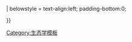 {{Infobox
| name = 保护现状
| bodystyle = width:20em;
| above = 《[[國際自然保護聯盟瀕危物種紅色名錄|IUCN 紅色名錄]]》物種瀕危等級
| subheader = <hr/>[[File:EX IUCN 3 1.svg|link=絕滅|alt=EX]][[File:EW IUCN 3 1.svg|link=野外绝灭|alt=EW]][[File:CR IUCN 3 1.svg|link=極危物種|alt=CR]][[File:EN IUCN 3 1.svg|link=瀕危物種|alt=EN]][[File:VU IUCN 3 1.svg|link=易危物種|alt=VU]][[File:NT IUCN 3 1.svg|link=近危物种|alt=NT]][[File:LC IUCN 3 1.svg|link=无危物种|alt=LC]]<hr/>
| subheaderstyle = padding-bottom:0.3em;
| headerstyle = background:#DA2A1C; color:#FFF; font-size:105%;
| labelstyle = font-size:105%; font-weight:normal;
| datastyle = font-size:105%;

| header1 = 灭绝
| label2 = {{unbulleted list |style=padding-bottom:0.5em;
            | [[绝灭|絕滅（EX）]]
            | [[野外绝灭|野外絕滅（EW）]]
           }}
| data2 = {{unbulleted list |style=text-align:right; padding-bottom:0.5em;
            | [[:Category:IUCN紅色名錄絕滅物種|維基分類]]
            | [[:Category:IUCN紅色名錄野外絕滅物種|維基分類]]
           }}

| header5 = [[受威脅物種|<span style="color:#FFF">受威胁</span>]]
| label6 = {{unbulleted list |style=padding-bottom:0.5em;
            | [[極危物種|极危（CR）]]
            | [[瀕危物種|濒危（EN）]]
            | [[易危物種|易危（VU）]]
           }}
| data6 = {{unbulleted list |style=text-align:right; padding-bottom:0.5em;
            | [[:Category:IUCN紅色名錄極危物種|維基分類]]
            | [[:Category:IUCN紅色名錄瀕危物種|維基分類]]
            | [[:Category:IUCN红色名录易危物种|維基分類]]
           }}

| header10 = [[低危物種|<span style="color:#FFF">低危（LR）</span>]]
| label11 = {{unbulleted list |style=padding-bottom:0.5em;
             | [[依賴保育|依賴保育（CD）]]
             | [[近危物种|近危（NT）]]
             | [[无危物种|无危（LC）]]
            }}
| data11 = {{unbulleted list |style=text-align:right; padding-bottom:0.5em;
             | [[:Category:IUCN红色名录依赖保育物种|維基分類]]
             | [[:Category:IUCN紅色名錄近危物種|維基分類]]
             | [[:Category:IUCN红色名录无危物种|維基分類]]
            }}

| header15 = 其他
| label16 = {{unbulleted list
             | [[数据缺乏|數據缺乏（DD）]]
             | [[未予評估|未予評估（NE）]]
            }}
| data16 = {{unbulleted list |style=text-align:right;
             | [[:Category:IUCN红色名录数据缺乏物种|維基分類]]
            }}
| below = {{#ifeq:{{PAGENAME}}|依賴保育|<hr/>|<hr/>註：“低危”和“依賴保育”為1994年啟用的2.3版名錄中的等級，在2001年啟用的3.1版名錄中被取消。<hr/>}}
| belowstyle = text-align:left; padding-bottom:0;

}}<noinclude>
[[Category:生态学模板]]
</noinclude>